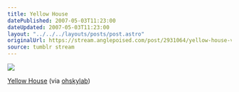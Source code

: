 ```yaml
---
title: Yellow House
datePublished: 2007-05-03T11:23:00
dateUpdated: 2007-05-03T11:23:00
layout: "../../../layouts/posts/post.astro"
originalUrl: https://stream.anglepoised.com/post/2931064/yellow-house-via-photos-from-ohskylab-tagged
source: tumblr stream
---
```


![](/images/notes/yellow-house.jpg)

[Yellow House](http://www.flickr.com/photos/ohskylab/528448906/) (via [ohskylab](http://flickr.com/photos/ohskylab))

